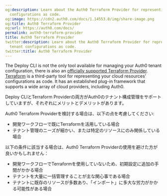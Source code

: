 ```yaml
---
og:description: Learn about the Auth0 Terraform Provider for representing your tenant
  configurations as code.
og:image: https://cdn2.auth0.com/docs/1.14553.0/img/share-image.png
og:title: Auth0 Terraform Provider
og:url: https://auth0.com/docs/
permalink: auth0-terraform-provider
title: Auth0 Terraform Provider
twitter:description: Learn about the Auth0 Terraform Provider for representing your
  tenant configurations as code.
twitter:title: Auth0 Terraform Provider
---
```


The Deploy CLI is not the only tool available for managing your Auth0 tenant configuration, there is also an [officially supported Terraform Provider](https://github.com/auth0/terraform-provider-auth0). [Terraform](https://terraform.io/) is a third-party tool for representing your cloud resources’ configurations as code. It has an established plug-in framework that supports a wide array of cloud providers, including Auth0.

Deploy CLIとTerraform Providerの両方がAuth0のテナント構成管理をサポートしていますが、それぞれにメリットとデメリットがあります。

Auth0 Terraform Providerを検討する場合は、以下の点を考慮してください:

* 開発ワークフローで既にTerraformを活用している場合
* テナント管理のニーズが細かい、または特定のリソースにのみ関係している場合

以下の条件に該当する場合は、Auth0 Terraform Providerの使用を避けた方が良いかもしれません：

* 開発ワークフローでTerraformを使用していないため、初期設定に追加の手間がかかる場合
* テナントを大量に一括管理することが主な関心事である場合
* テナントに既存のリソースが多数あり、「インポート」に多大な労力がかかる可能性がある場合